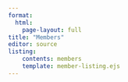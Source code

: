 ```yaml
---
format: 
  html:
    page-layout: full
title: "Members"
editor: source
listing:
    contents: members
    template: member-listing.ejs
---
```


<style>
.member-grid {
  display: flex;
  flex-wrap: wrap;
  justify-content: center;
  gap: 0.8rem;
  margin-top: 2rem;
  max-width: 100%;
}

.member-img-link {
  flex: 1 1 110px;
  max-width: 110px;
  width: 110px;
  height: 110px;
  display: block;
}

.member-img {
  width: 100%;
  height: 100%;
  object-fit: cover;
  border-radius: 50%;
  border: 3px solid #eee;
  box-shadow: 0 2px 8px rgba(0,0,0,0.07);
  transition: box-shadow 0.2s;
}

.member-img-link:hover .member-img {
  box-shadow: 0 4px 16px rgba(0,0,0,0.15);
}

.member-tooltip {
  position: fixed;
  pointer-events: none;
  background: rgba(0,0,0,0.85);
  color: #fff;
  padding: 6px 14px;
  border-radius: 6px;
  font-size: 1rem;
  z-index: 1000;
  white-space: nowrap;
  opacity: 0;
  transition: opacity 0.15s;
  box-shadow: 0 2px 8px rgba(0,0,0,0.18);
}
</style>

<script>
document.addEventListener('DOMContentLoaded', function() {
  const tooltip = document.createElement('div');
  tooltip.className = 'member-tooltip';
  document.body.appendChild(tooltip);

  document.querySelectorAll('.member-img-link').forEach(link => {
    link.addEventListener('mouseenter', e => {
      tooltip.textContent = link.getAttribute('data-title');
      tooltip.style.opacity = '1';
    });
    link.addEventListener('mousemove', e => {
      tooltip.style.left = (e.clientX + 16) + 'px';
      tooltip.style.top = (e.clientY + 8) + 'px';
    });
    link.addEventListener('mouseleave', e => {
      tooltip.style.opacity = '0';
    });
  });
});
</script>


